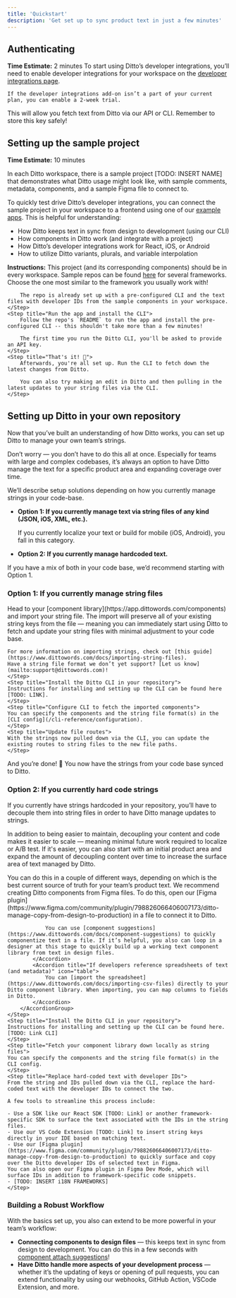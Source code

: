 ```yaml
---
title: 'Quickstart'
description: 'Get set up to sync product text in just a few minutes'
---
```


## Authenticating

**Time Estimate:** 2 minutes
<Steps>
  <Step title="Enable developer integrations">
    To start using Ditto’s developer integrations, you’ll need to enable developer integrations for your workspace on the [developer integrations page](https://app.dittowords.com/account/devtools). 
    
    If the developer integrations add-on isn’t a part of your current plan, you can enable a 2-week trial. 
  </Step>
  <Step title="Generate an API key">
    This will allow you fetch text from Ditto via our API or CLI. Remember to store this key safely! 
  </Step>
</Steps>

## Setting up the sample project 

**Time Estimate:** 10 minutes

In each Ditto workspace, there is a sample project [TODO: INSERT NAME] that demonstrates what Ditto usage might look like, with sample comments, metadata, components, and a sample Figma file to connect to. 

To quickly test drive Ditto’s developer integrations, you can connect the sample project in your workspace to a frontend using one of our [example apps](/example-apps). This is helpful for understanding: 

- How Ditto keeps text in sync from design to development (using our CLI)
- How components in Ditto work (and integrate with a project)
- How Ditto’s developer integrations work for React, iOS, or Android
- How to utilize Ditto variants, plurals, and variable interpolation

**Instructions:** 
<Steps>
    <Step title="Navigate to the sample project">
        This project (and its corresponding components) should be in every workspace. 
    </Step>
    <Step title="Clone one of sample repos.">
        Sample repos can be found [here](/example-apps) for several frameworks. Choose the one most similar to the framework you usually work with!

        The repo is already set up with a pre-configured CLI and the text files with developer IDs from the sample components in your workspace.
    </Step>
    <Step title="Run the app and install the CLI">
        Follow the repo's `README` to run the app and install the pre-configured CLI -- this shouldn't take more than a few minutes! 
        
        The first time you run the Ditto CLI, you'll be asked to provide an API key. 
    </Step>
    <Step title="That's it! 🎉">
        Afterwards, you're all set up. Run the CLI to fetch down the latest changes from Ditto. 
        
        You can also try making an edit in Ditto and then pulling in the latest updates to your string files via the CLI. 
    </Step>
</Steps>

## Setting up Ditto in your own repository

Now that you’ve built an understanding of how Ditto works, you can set up Ditto to manage your own team’s strings. 

Don’t worry — you don’t have to do this all at once. Especially for teams with large and complex codebases, it’s always an option to have Ditto manage the text for a specific product area and expanding coverage over time. 

We’ll describe setup solutions depending on how you currently manage strings in your code-base. 

- **Option 1: If you currently manage text via string files of any kind (JSON, iOS, XML, etc.).**
    
    If you currently localize your text or build for mobile (iOS, Android), you fall in this category.
- **Option 2: If you currently manage hardcoded text.**

If you have a mix of both in your code base, we’d recommend starting with Option 1. 

### Option 1: If you currently manage string files
<Steps>
    <Step title="Import your string file(s) to your Ditto component library">
    Head to your [component library](https://app.dittowords.com/components) and import your string file. 
    The import will preserve all of your existing string keys from the file — meaning you can immediately start using Ditto to fetch and update your string files with minimal adjustment to your code base. 
    
    For more information on importing strings, check out [this guide](https://www.dittowords.com/docs/importing-string-files). 
    Have a string file format we don’t yet support? [Let us know](mailto:support@dittowords.com)! 
    </Step>
    <Step title="Install the Ditto CLI in your repository">
    Instructions for installing and setting up the CLI can be found here [TODO: LINK]. 
    </Step>
    <Step title="Configure CLI to fetch the imported components">  
    You can specify the components and the string file format(s) in the [CLI config](/cli-reference/configuration). 
    </Step>
    <Step title="Update file routes">  
    With the strings now pulled down via the CLI, you can update the existing routes to string files to the new file paths. 
    </Step>
</Steps>
And you’re done! 🎉 You now have the strings from your code base synced to Ditto. 

### Option 2: If you currently hard code strings

If you currently have strings hardcoded in your repository, you’ll have to decouple them into string files in order to have Ditto manage updates to strings. 

In addition to being easier to maintain, decoupling your content and code makes it easier to scale — meaning minimal future work required to localize or A/B test. 
If it's easier, you can also start with an initial product area and expand the amount of decoupling content over time to increase the surface area of text managed by Ditto. 

<Steps>
    <Step title="Create components for strings">
        You can do this in a couple of different ways, depending on which is the best current source of truth for your team’s product text. 
        <AccordionGroup>
            <Accordion title="If developers reference product text in design files" icon="figma">
                We recommend creating Ditto components from Figma files. To do this, open our [Figma plugin](https://www.figma.com/community/plugin/798826066406007173/ditto-manage-copy-from-design-to-production) in a file to connect it to Ditto. 
                
                You can use [component suggestions](https://www.dittowords.com/docs/component-suggestions) to quickly componentize text in a file. If it’s helpful, you also can loop in a designer at this stage to quickly build up a working text component library from text in design files.
            </Accordion>
            <Accordion title="If developers reference spreadsheets of text (and metadata)" icon="table">
                You can [import the spreadsheet](https://www.dittowords.com/docs/importing-csv-files) directly to your Ditto component library. When importing, you can map columns to fields in Ditto.
            </Accordion>
        </AccordionGroup>
    </Step>
    <Step title="Install the Ditto CLI in your repository">
    Instructions for installing and setting up the CLI can be found here. [TODO: Link CLI]
    </Step>
    <Step title="Fetch your component library down locally as string files">
    You can specify the components and the string file format(s) in the CLI config. 
    </Step>
    <Step title="Replace hard-coded text with developer IDs"> 
    From the string and IDs pulled down via the CLI, replace the hard-coded text with the developer IDs to connect the two. 
    
    A few tools to streamline this process include:
    
    - Use a SDK like our React SDK [TODO: Link] or another framework-specific SDK to surface the text associated with the IDs in the string files.
    - Use our VS Code Extension [TODO: Link] to insert string keys directly in your IDE based on matching text.
    - Use our [Figma plugin](https://www.figma.com/community/plugin/798826066406007173/ditto-manage-copy-from-design-to-production) to quickly surface and copy over the Ditto developer IDs of selected text in Figma. 
    You can also open our Figma plugin in Figma Dev Mode, which will surface IDs in addition to framework-specific code snippets.
    - [TODO: INSERT i18N FRAMEWORKS]
    </Step>
</Steps>

### Building a Robust Workflow

With the basics set up, you also can extend to be more powerful in your team’s workflow:

- **Connecting components to design files** — this keeps text in sync from design to development. You can do this in a few seconds with [component attach suggestions](https://www.dittowords.com/docs/what-is-ditto)!
- **Have Ditto handle more aspects of your development process** — whether it’s the updating of keys or opening of pull requests, you can extend functionality by using our webhooks, GitHub Action, VSCode Extension, and more.